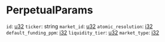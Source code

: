 # PerpetualParams

`id`: [u32]
`ticker`: string
`market_id`: [u32]
`atomic_resolution`: [i32]
`default_funding_ppm`: [i32]
`liquidity_tier`: [u32]
`market_type`: [i32]

[u32]: /types/u32
[i32]: /types/i32
